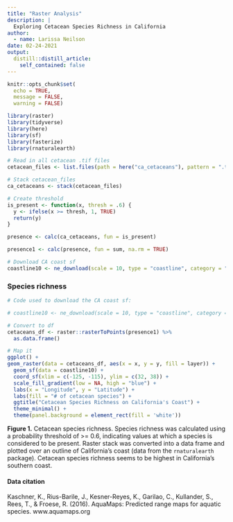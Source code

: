 ```yaml
---
title: "Raster Analysis"
description: |
  Exploring Cetacean Species Richness in California
author:
  - name: Larissa Neilson
date: 02-24-2021
output:
  distill::distill_article:
    self_contained: false
---
```


```r
knitr::opts_chunk$set(
  echo = TRUE,
  message = FALSE,
  warning = FALSE)

library(raster)
library(tidyverse)
library(here)
library(sf)
library(fasterize)
library(rnaturalearth)
```

```r
# Read in all cetacean .tif files
cetacean_files <- list.files(path = here("ca_cetaceans"), pattern = ".tif", all.files = TRUE, full.names = TRUE)
```

```r
# Stack cetacean_files
ca_cetaceans <- stack(cetacean_files)

# Create threshold
is_present <- function(x, thresh = .6) {
  y <- ifelse(x >= thresh, 1, TRUE)
  return(y)
}

presence <- calc(ca_cetaceans, fun = is_present)

presence1 <- calc(presence, fun = sum, na.rm = TRUE)
```

```r
# Download CA coast sf
coastline10 <- ne_download(scale = 10, type = "coastline", category = "physical", returnclass = "sf")
```

### Species richness

```r
# Code used to download the CA coast sf:

# coastline10 <- ne_download(scale = 10, type = "coastline", category = "physical", returnclass = "sf")

# Convert to df
cetaceans_df <- raster::rasterToPoints(presence1) %>%
  as.data.frame()

# Map it
ggplot() +
geom_raster(data = cetaceans_df, aes(x = x, y = y, fill = layer)) +
  geom_sf(data = coastline10) +
  coord_sf(xlim = c(-125, -115), ylim = c(32, 38)) +
  scale_fill_gradient(low = NA, high = "blue") +
  labs(x = "Longitude", y = "Latitude") +
  labs(fill = "# of cetacean species") +
  ggtitle("Cetacean Species Richness on California's Coast") +
  theme_minimal() +
  theme(panel.background = element_rect(fill = 'white'))
```

**Figure 1.** Cetacean species richness. Species richness was calculated using a probability threshold of >= 0.6, indicating values at which a species is considered to be present. Raster stack was converted into a data frame and plotted over an outline of California's coast (data from the `rnaturalearth` package). Cetacean species richness seems to be highest in California's southern coast.

#### Data citation

Kaschner, K., Rius-Barile, J., Kesner-Reyes, K., Garilao, C., Kullander, S., Rees, T., & Froese, R. (2016). AquaMaps: Predicted range maps for aquatic species. www.aquamaps.org
